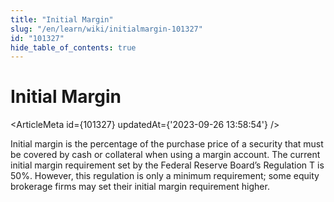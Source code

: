 ```yaml
---
title: "Initial Margin"
slug: "/en/learn/wiki/initialmargin-101327"
id: "101327"
hide_table_of_contents: true
---
```



# Initial Margin

<ArticleMeta id={101327} updatedAt={'2023-09-26 13:58:54'} />
<div className='border-solid border-b border-t-0 my-4 border-[var(--ifm-color-gray-300)]' />

Initial margin is the percentage of the purchase price of a security that must be covered by cash or collateral when using a margin account. The current initial margin requirement set by the Federal Reserve Board’s Regulation T is 50%. However, this regulation is only a minimum requirement; some equity brokerage firms may set their initial margin requirement higher.

